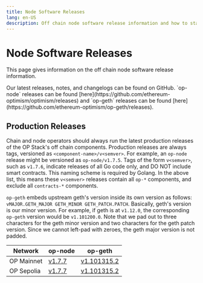 ```yaml
---
title: Node Software Releases
lang: en-US
description: Off chain node software release information and how to stay up to date.
---
```



# Node Software Releases

This page gives information on the off chain node software release information.

<Callout type="info">
  Our latest releases, notes, and changelogs can be found on GitHub. `op-node` releases can be found [here](https://github.com/ethereum-optimism/optimism/releases)
  and `op-geth` releases can be found [here](https://github.com/ethereum-optimism/op-geth/releases).
</Callout>

## Production Releases

Chain and node operators should always run the latest production releases of
the OP Stack's off chain components. Production releases are always tags,
versioned as `<component-name>/v<semver>`. For example, an `op-node` release
might be versioned as `op-node/v1.7.5`. Tags of the form `v<semver>`, such as
`v1.7.6`, indicate releases of all Go code only, and DO NOT include smart
contracts. This naming scheme is required by Golang. In the above list, this
means these `v<semver>` releases contain all `op-*` components, and exclude
all `contracts-*` components.

`op-geth` embeds upstream geth's version inside its own version as follows:
`vMAJOR.GETH_MAJOR GETH_MINOR GETH_PATCH.PATCH`. Basically, geth's version is
our minor version. For example, if geth is at `v1.12.0`, the corresponding
`op-geth` version would be `v1.101200.0`. Note that we pad out to three
characters for the geth minor version and two characters for the geth patch
version. Since we cannot left-pad with zeroes, the geth major version is not
padded.

| Network    | op-node                                                                     | op-geth                                                                              |
| ---------- | --------------------------------------------------------------------------- | ------------------------------------------------------------------------------------ |
| OP Mainnet | [v1.7.7](https://github.com/ethereum-optimism/optimism/releases/tag/v1.7.7) | [v1.101315.2](https://github.com/ethereum-optimism/op-geth/releases/tag/v1.101315.2) |
| OP Sepolia | [v1.7.7](https://github.com/ethereum-optimism/optimism/releases/tag/v1.7.7) | [v1.101315.2](https://github.com/ethereum-optimism/op-geth/releases/tag/v1.101315.2) |
